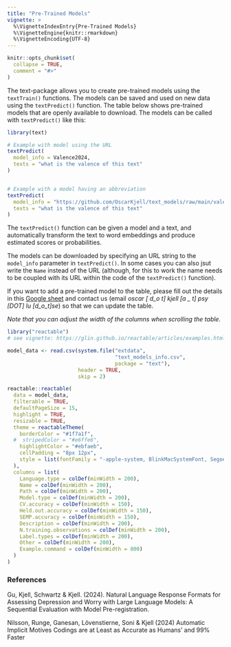```yaml
---
title: "Pre-Trained Models"
vignette: >
  %\VignetteIndexEntry{Pre-Trained Models}
  %\VignetteEngine{knitr::rmarkdown}
  %\VignetteEncoding{UTF-8}
---
```


```r
knitr::opts_chunk$set(
  collapse = TRUE,
  comment = "#>"
)
```



The text-package allows you to create pre-trained models using the `textTrain()` functions. The models can be saved and used on new data using the `textPredict()` function. The table below shows pre-trained models that are openly available to download. The models can be called with `textPredict()` like this:

```r
library(text)

# Example with model using the URL
textPredict(
  model_info = Valence2024,
  texts = "what is the valence of this text"
)


# Example with a model having an abbreviation
textPredict(
  model_info = "https://github.com/OscarKjell/text_models/raw/main/valence_models/facebook_model.rds",
  texts = "what is the valence of this text"
)
```

The `textPredict()` function can be given a model and a text, and automatically transform the text to word embeddings and produce estimated scores or probabilities. 

The models can be downloaded by specifying an URL string to the `model_info` parameter in `textPredict()`. In some cases you can also jsut write the `Name` instead of the URL (although, for this to work the name needs to be coupled with its URL within the code of the `textPredict()` function).

If you want to add a pre-trained model to the table, please fill out the details in this [Google sheet](https://docs.google.com/spreadsheets/d/1K16JdK7zOmuRktqgaYs5sgaHnkUVwB9v6ERxZdd9iW8/edit#gid=0) and contact us (email *oscar [ d_o t] kjell [a _ t] psy [DOT] lu [d_o_t]se*) so that we can update the table. 

*Note that you can adjust the width of the columns when scrolling the table.*

```r
library("reactable")
# see vignette: https://glin.github.io/reactable/articles/examples.html#custom-rendering

model_data <- read.csv(system.file("extdata",
                                   "text_models_info.csv",
                                   package = "text"),
                       header = TRUE, 
                       skip = 2)

reactable::reactable(
  data = model_data,
  filterable = TRUE,
  defaultPageSize = 15,
  highlight = TRUE, 
  resizable = TRUE,
  theme = reactableTheme(
    borderColor = "#1f7a1f",
  #  stripedColor = "#e6ffe6",
    highlightColor = "#ebfaeb",
    cellPadding = "8px 12px",
    style = list(fontFamily = "-apple-system, BlinkMacSystemFont, Segoe UI, Helvetica, Arial, sans-serif")
  ),
  columns = list(
    Language.type = colDef(minWidth = 200),
    Name = colDef(minWidth = 200),
    Path = colDef(minWidth = 200),
    Model.type = colDef(minWidth = 200),
    CV.accuracy = colDef(minWidth = 150),
    Held.out.accuracy = colDef(minWidth = 150),
    SEMP.accuracy = colDef(minWidth = 150),
    Description = colDef(minWidth = 200),
    N.training.observations = colDef(minWidth = 200),
    Label.types = colDef(minWidth = 200),
    Other = colDef(minWidth = 200),
    Example.command = colDef(minWidth = 800)
  )
)
```


### References

Gu, Kjell, Schwartz & Kjell. (2024). Natural Language Response Formats for Assessing Depression and Worry with Large Language Models: A Sequential Evaluation with Model Pre-registration.

Nilsson, Runge, Ganesan, Lövenstierne, Soni & Kjell (2024) Automatic Implicit Motives Codings are at Least as Accurate as Humans’ and 99% Faster
